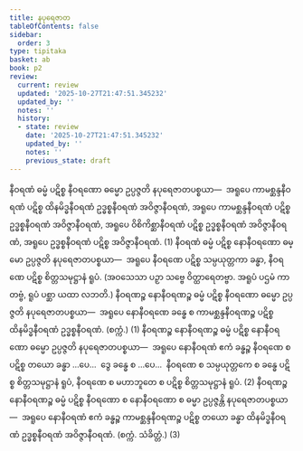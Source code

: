 ```yaml
---
title: နပုရေဇာတ
tableOfContents: false
sidebar:
  order: 3
type: tipitaka
basket: ab
book: p2
review:
  current: review
  updated: '2025-10-27T21:47:51.345232'
  updated_by: ''
  notes: ''
  history:
  - state: review
    date: '2025-10-27T21:47:51.345232'
    updated_by: ''
    notes: ''
    previous_state: draft
---
```



<ReviewStatus review={frontmatter.review} showDetails={true} />

<HypothesisAnnotation frontmatter={frontmatter} />

<DynamicBreadcrumb />

<Division number="8" book="p2" e="ch" v="38" p="212">

<Paragraph number="1907" book="p2">
နီဝရဏံ ဓမ္မံ ပဋိစ္စ နီဝရဏော ဓမ္မော ဥပ္ပဇ္ဇတိ နပုရေဇာတပစ္စယာ—  အရူပေ ကာမစ္ဆန္ဒနီဝရဏံ ပဋိစ္စ ထိနမိဒ္ဓနီဝရဏံ ဥဒ္ဓစ္စနီဝရဏံ အဝိဇ္ဇာနီဝရဏံ, အရူပေ ကာမစ္ဆန္ဒနီဝရဏံ ပဋိစ္စ ဥဒ္ဓစ္စနီဝရဏံ အဝိဇ္ဇာနီဝရဏံ, အရူပေ ဝိစိကိစ္ဆာနီဝရဏံ ပဋိစ္စ ဥဒ္ဓစ္စနီဝရဏံ အဝိဇ္ဇာနီဝရဏံ, အရူပေ ဥဒ္ဓစ္စနီဝရဏံ ပဋိစ္စ အဝိဇ္ဇာနီဝရဏံ. (1)
</Paragraph>

<Paragraph number="1908" book="p2">
နီဝရဏံ ဓမ္မံ ပဋိစ္စ နောနီဝရဏော ဓမ္မော ဥပ္ပဇ္ဇတိ နပုရေဇာတပစ္စယာ—  အရူပေ နီဝရဏေ ပဋိစ္စ သမ္ပယုတ္တကာ ခန္ဓာ, နီဝရဏေ ပဋိစ္စ စိတ္တသမုဋ္ဌာနံ ရူပံ. (အဝသေသာ ပဉှာ သဗ္ဗေ ဝိတ္ထာရေတဗ္ဗာ. အရူပံ ပဌမံ ကာတဗ္ဗံ, ရူပံ ပစ္ဆာ ယထာ လဘတိ.)
</Paragraph>

</Division>
<Division number="9" book="p2" e="ch" v="38" p="212">

<Paragraph number="1909" book="p2">
နီဝရဏဉ္စ နောနီဝရဏဉ္စ ဓမ္မံ ပဋိစ္စ နီဝရဏော ဓမ္မော ဥပ္ပဇ္ဇတိ နပုရေဇာတပစ္စယာ—  အရူပေ နောနီဝရဏေ ခန္ဓေ စ ကာမစ္ဆန္ဒနီဝရဏဉ္စ ပဋိစ္စ ထိနမိဒ္ဓနီဝရဏံ ဥဒ္ဓစ္စနီဝရဏံ. (စက္ကံ.) (1)
</Paragraph>

<Paragraph number="1910" book="p2">
နီဝရဏဉ္စ နောနီဝရဏဉ္စ ဓမ္မံ ပဋိစ္စ နောနီဝရဏော ဓမ္မော ဥပ္ပဇ္ဇတိ နပုရေဇာတပစ္စယာ—  အရူပေ နောနီဝရဏံ ဧကံ ခန္ဓဉ္စ နီဝရဏေ စ ပဋိစ္စ တယော ခန္ဓာ …ပေ…  ဒွေ ခန္ဓေ စ …ပေ…  နီဝရဏေ စ သမ္ပယုတ္တကေ စ ခန္ဓေ ပဋိစ္စ စိတ္တသမုဋ္ဌာနံ ရူပံ, နီဝရဏေ စ မဟာဘူတေ စ ပဋိစ္စ စိတ္တသမုဋ္ဌာနံ ရူပံ. (2)
</Paragraph>

<Paragraph number="1911" book="p2">
နီဝရဏဉ္စ နောနီဝရဏဉ္စ ဓမ္မံ ပဋိစ္စ နီဝရဏော စ နောနီဝရဏော စ ဓမ္မာ ဥပ္ပဇ္ဇန္တိ နပုရေဇာတပစ္စယာ—  အရူပေ နောနီဝရဏံ ဧကံ ခန္ဓဉ္စ ကာမစ္ဆန္ဒနီဝရဏဉ္စ ပဋိစ္စ တယော ခန္ဓာ ထိနမိဒ္ဓနီဝရဏံ ဥဒ္ဓစ္စနီဝရဏံ အဝိဇ္ဇာနီဝရဏံ. (စက္ကံ. သံခိတ္တံ.) (3)
</Paragraph>
</Division>